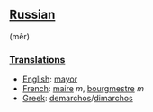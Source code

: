 ==[[Russian]]== (m&ecirc;r)
===[[Translation]]s===
*[[English]]: [[mayor]]
*[[French]]: [[maire]] ''m'', [[bourgmestre]] ''m''
*[[Greek]]: [[demarchos]]/[[dimarchos]]